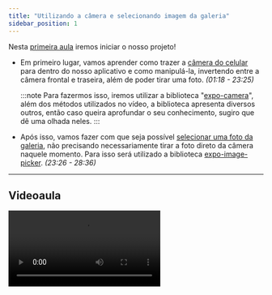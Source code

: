 ```yaml
---
title: "Utilizando a câmera e selecionando imagem da galeria"
sidebar_position: 1
---
```


Nesta [primeira aula](https://github.com/guilivianu/recursos-celular-RN/tree/Aula1/Camera) iremos iniciar o nosso projeto!

- Em primeiro lugar, vamos aprender como trazer a [câmera do celular](https://youtu.be/aLDVBHJIMu0?list=PLc77ERAwzB_3QUyGL9H6CByPMkFPNxUVJ&t=78) para dentro do nosso aplicativo e como manipulá-la, invertendo entre a câmera frontal e traseira, além de poder tirar uma foto. _(01:18 - 23:25)_

  :::note
  Para fazermos isso, iremos utilizar a biblioteca "[expo-camera](https://docs.expo.dev/versions/latest/sdk/camera/)", além dos métodos utilizados no vídeo, a biblioteca apresenta diversos outros, então caso queira aprofundar o seu conhecimento, sugiro que dê uma olhada neles.
  :::

- Após isso, vamos fazer com que seja possível [selecionar uma foto da galeria](https://youtu.be/aLDVBHJIMu0?list=PLc77ERAwzB_3QUyGL9H6CByPMkFPNxUVJ&t=1406), não precisando necessariamente tirar a foto direto da câmera naquele momento. Para isso será utilizado a biblioteca [expo-image-picker](https://docs.expo.dev/versions/latest/sdk/imagepicker/). _(23:26 - 28:36)_

---

## Videoaula

<video src="https://www.youtube.com/embed/aLDVBHJIMu0?list=PLc77ERAwzB_3QUyGL9H6CByPMkFPNxUVJ" />

---
